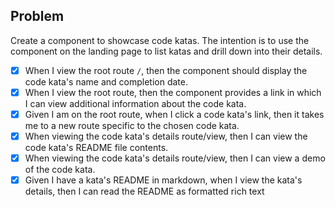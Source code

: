 
<Meta title="2020-02-22: CodeKata" />

<KataHeader name="codekata component" />

## Problem

Create a component to showcase code katas. The intention is to use the component on the landing page to list katas and drill down into their details.

- [x] When I view the root route `/`, then the component should display the code kata's name and completion date.
- [x] When I view the root route, then the component provides a link in which I can view additional information about the code kata.
- [x] Given I am on the root route, when I click a code kata's link, then it takes me to a new route specific to the chosen code kata.
- [x] When viewing the code kata's details route/view, then I can view the code kata's README file contents.
- [x] When viewing the code kata's details route/view, then I can view a demo of the code kata.
- [x] Given I have a kata's README in markdown, when I view the kata's details, then I can read the README as formatted rich text
